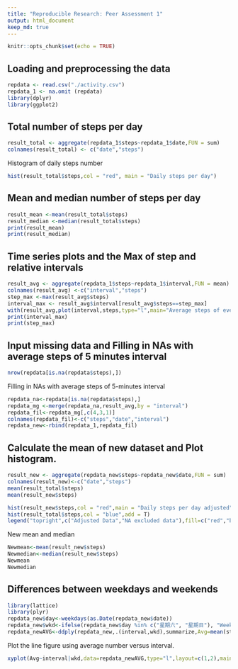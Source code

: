 ```yaml
---
title: "Reproducible Research: Peer Assessment 1"
output: html_document
keep_md: true
---
```


```r
knitr::opts_chunk$set(echo = TRUE)
```

## Loading and preprocessing the data

```r
repdata <- read.csv("./activity.csv")
repdata_1 <- na.omit (repdata)
library(dplyr)
library(ggplot2)
```

## Total number of steps per day
```r
result_total <- aggregate(repdata_1$steps~repdata_1$date,FUN = sum)
colnames(result_total) <- c("date","steps")
```
Histogram of daily steps number
```r
hist(result_total$steps,col = "red", main = "Daily steps per day")
```

## Mean and median number of steps per day

```r
result_mean <-mean(result_total$steps)
result_median <-median(result_total$steps)
print(result_mean)
print(result_median)
```

## Time series plots and the Max of step and relative intervals
```r
result_avg <- aggregate(repdata_1$steps~repdata_1$interval,FUN = mean)
colnames(result_avg) <-c("interval","steps")
step_max <-max(result_avg$steps)
interval_max <- result_avg$interval[result_avg$steps==step_max]
with(result_avg,plot(interval,steps,type="l",main="Average steps of every 5minutes in a day"))
print(interval_max)
print(step_max)
```

## Input missing data and Filling in NAs with average steps of 5 minutes interval
```r
nrow(repdata[is.na(repdata$steps),])
```
Filling in NAs with average steps of 5-minutes interval
```r
repdata_na<-repdata[is.na(repdata$steps),]
repdata_mg <-merge(repdata_na,result_avg,by = "interval")
repdata_fil<-repdata_mg[,c(4,3,1)]
colnames(repdata_fil)<-c("steps","date","interval")
repdata_new<-rbind(repdata_1,repdata_fil)
```
## Calculate the mean of new dataset and Plot histogram.
```r
result_new <- aggregate(repdata_new$steps~repdata_new$date,FUN = sum)
colnames(result_new)<-c("date","steps")
mean(result_total$steps)
mean(result_new$steps)

hist(result_new$steps,col = "red",main = "Daily steps per day adjusted")
hist(result_total$steps,col = "blue",add = T)
legend("topright",c("Adjusted Data","NA excluded data"),fill=c("red","blue"))
```
New mean and median
```r
Newmean<-mean(result_new$steps)
Newmedian<-median(result_new$steps)
Newmean
Newmedian
```
## Differences between weekdays and weekends
```r
library(lattice)
library(plyr)
repdata_new$day<-weekdays(as.Date(repdata_new$date))
repdata_new$wkd<-ifelse(repdata_new$day %in% c("星期六", "星期日"), "Weekend", "Weekday")
repdata_newAVG<-ddply(repdata_new,.(interval,wkd),summarize,Avg=mean(steps))
```
Plot the line figure using average number versus interval.

```r
xyplot(Avg~interval|wkd,data=repdata_newAVG,type="l",layout=c(1,2),main="Average Steps per Interval",ylab="Average Number of Steps",xlab="Interval")
```

